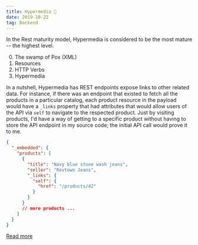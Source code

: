 ```yaml
---
title: Hypermedia 🤔
date: 2019-10-22
tag: Backend
---
```


In the Rest maturity model, Hypermedia is considered to be the most mature --
the highest level.

0. The swamp of Pox (XML)
1. Resources
1. HTTP Verbs
1. Hypermedia

In a nutshell, Hypermedia has REST endpoints expose links to other related data.
For instance, if there was an endpoint that existed to fetch all the products in
a particular catalog, each product resource in the payload would have a `_links`
property that had attributes that would allow users of the API via `self` to
navigate to the respected product. Just by visiting products, I'd have a way of
getting to a specific product without having to store the API endpoint in my
source code; the initial API call would prove it to me.

```json
{
  "_embedded": {
    "products": [
      {
        "title": "Navy blue stone wash jeans",
        "seller": "Revtown Jeans",
        "_links": {
          "self": {
            "href": "/products/42"
          }
        }
      }
      // more products ...
    ]
  }
}
```

[Read more](https://reflectoring.io/rest-hypermedia/)
